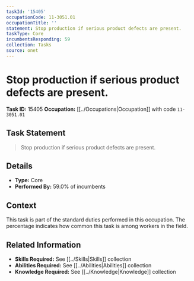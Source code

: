 ```yaml
---
taskId: '15405'
occupationCode: 11-3051.01
occupationTitle: ''
statement: Stop production if serious product defects are present.
taskType: Core
incumbentsResponding: 59
collection: Tasks
source: onet
---
```

# Stop production if serious product defects are present.

**Task ID:** 15405
**Occupation:** [[../Occupations|Occupation]] with code `11-3051.01`

## Task Statement

> Stop production if serious product defects are present.

## Details

- **Type:** Core
- **Performed By:** 59.0% of incumbents

## Context

This task is part of the standard duties performed in this occupation. The percentage indicates how common this task is among workers in the field.

## Related Information

- **Skills Required:** See [[../Skills|Skills]] collection
- **Abilities Required:** See [[../Abilities|Abilities]] collection
- **Knowledge Required:** See [[../Knowledge|Knowledge]] collection
